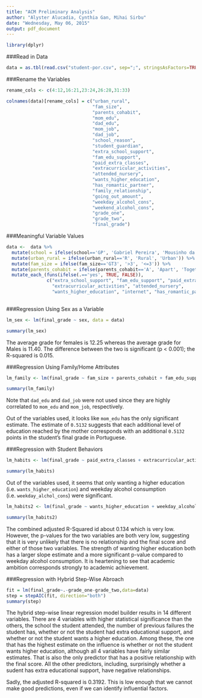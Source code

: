 ```yaml
---
title: "ACM Preliminary Analysis"
author: "Alyster Alucadia, Cynthia Gan, Mihai Sirbu"
date: "Wednesday, May 06, 2015"
output: pdf_document
---
```


```r
library(dplyr)
```

###Read in Data

```r
data = as.tbl(read.csv("student-por.csv", sep=";", stringsAsFactors=TRUE))
```

###Rename the Variables

```r

rename_cols <- c(4:12,16:21,23:24,26:28,31:33)

colnames(data)[rename_cols] = c("urban_rural",
                                "fam_size",
                                "parents_cohabit",
                                "mom_edu",
                                "dad_edu",
                                "mom_job",
                                "dad_job",
                                "school_reason",
                                "student_guardian",
                                "extra_school_support",
                                "fam_edu_support",
                                "paid_extra_classes",
                                "extracurricular_activities",
                                "attended_nursery",
                                "wants_higher_education",
                                "has_romantic_partner",
                                "family_relationship",
                                "going_out_amount",
                                "weekday_alcohol_cons",
                                "weekend_alcohol_cons",
                                "grade_one",
                                "grade_two",
                                "final_grade")
```

###Meaningful Variable Values

```r
data <-  data %>% 
  mutate(school = ifelse(school=='GP', 'Gabriel Pereira', 'Mousinho da Silveira')) %>%
  mutate(urban_rural = ifelse(urban_rural=='R', 'Rural', 'Urban')) %>% 
  mutate(fam_size = ifelse(fam_size=='GT3', '>3', '<=3')) %>%
  mutate(parents_cohabit = ifelse(parents_cohabit=='A', 'Apart', 'Together')) %>%
  mutate_each_(funs(ifelse(.=='yes', TRUE, FALSE)), 
               c("extra_school_support", "fam_edu_support", "paid_extra_classes", 
                 "extracurricular_activities", "attended_nursery", 
                 "wants_higher_education", "internet", "has_romantic_partner"))
  
```

###Regression Using Sex as a Variable

```r
lm_sex <- lm(final_grade ~ sex, data = data)

summary(lm_sex)

```

The average grade for females  is 12.25 whereas the average grade for Males is 11.40. The difference between the two is significant (p < 0.001); the R-squared is 0.015.

###Regression Using Family/Home Attributes

```r
lm_family <- lm(final_grade ~ fam_size + parents_cohabit + fam_edu_support + family_relationship + mom_edu + mom_job, data = data)

summary(lm_family)
```

Note that `dad_edu` and `dad_job` were not used since they are highly correlated to `mom_edu` and `mom_job`, respectively.

Out of the variables used, it looks like `mom_edu` has the only significant estimate. The estimate of `0.5132` suggests that each additional level of education reached by the mother corresponds with an additional `0.5132` points in the student's final grade in Portuguese.

###Regression with Student Behaviors

```r
lm_habits <- lm(final_grade ~ paid_extra_classes + extracurricular_activities + attended_nursery + wants_higher_education + has_romantic_partner + going_out_amount + weekday_alcohol_cons + weekend_alcohol_cons, data = data)

summary(lm_habits)
```

Out of the variables used, it seems that only wanting a higher education (i.e. `wants_higher_education`) and weekday alcohol consumption (i.e. `weekday_alchol_cons`) were significant.

```r
lm_habits2 <- lm(final_grade ~ wants_higher_education + weekday_alcohol_cons, data = data)

summary(lm_habits2)

```

The combined adjusted R-Squared id about 0.134 which is very low. However, the p-values for the two variables are both very low, suggesting that it is very unlikely that there is no relationship and the final score and either of those two variables. The strength of wanting higher education both has a larger slope estimate and a more significant p-value compared to weekday alcohol consumption. It is heartening to see that academic ambition corresponds strongly to academic achievement. 

###Regression with Hybrid Step-Wise Abroach 

```r
fit = lm(final_grade~.-grade_one-grade_two,data=data)
step = stepAIC(fit, direction="both")
summary(step)
```

The hybrid step-wise linear regression model builder results in 14 different variables. There are 4 variables with higher statistical significance than the others, the school the student attended, the number of previous failures the student has, whether or not the student had extra educational support, and whether or not the student wants a higher education. 
Among these, the one that has the highest estimate on the influence is whether or not the student wants higher education, although all 4 variables have fairly similar estimates. That is also the only predictor that has a positive relationship with the final score. All the other predictors, including, surprisingly whether a sudent has extra educational support, have negative relationships. 

Sadly, the adjusted R-squared is 0.3192. This is low enough that we cannot make  good predictions, even if we can identify influential factors.  
